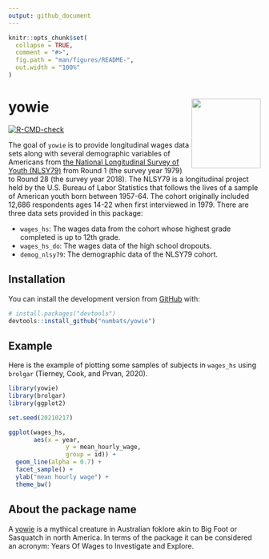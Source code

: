 ```yaml
---
output: github_document
---
```


<!-- README.md is generated from README.Rmd. Please edit that file -->

```r
knitr::opts_chunk$set(
  collapse = TRUE,
  comment = "#>",
  fig.path = "man/figures/README-",
  out.width = "100%"
)
```

# yowie <a href='https://numbats.github.io/yowie/'><img src='man/figures/logo.png' align="right" height="138.5" /></a>


<!-- badges: start -->
[![R-CMD-check](https://github.com/numbats/yowie/workflows/R-CMD-check/badge.svg)](https://github.com/numbats/yowie/actions)
<!-- badges: end -->

The goal of `yowie` is to provide longitudinal wages data sets along with several demographic variables of Americans from [the National Longitudinal Survey of Youth (NLSY79)](https://www.nlsinfo.org/content/cohorts/nlsy79) from Round 1 (the survey year 1979) to Round 28 (the survey year 2018). The NLSY79 is a longitudinal project held by the U.S. Bureau of Labor Statistics that follows the lives of a sample of American youth born between 1957-64. The cohort originally included 12,686 respondents ages 14-22 when first interviewed in 1979. There are three data sets provided in this package:

-  `wages_hs`: The wages data from the cohort whose highest grade completed is up to 12th grade.
-  `wages_hs_do`: The wages data of the high school dropouts.
-  `demog_nlsy79`: The demographic data of the NLSY79 cohort.


## Installation

You can install the development version from [GitHub](https://github.com/) with:

``` r
# install.packages("devtools")
devtools::install_github("numbats/yowie")
```


## Example

Here is the example of plotting some samples of subjects in `wages_hs` using `brolgar` (Tierney, Cook, and Prvan, 2020). 

```r
library(yowie)
library(brolgar)
library(ggplot2)

set.seed(20210217)

ggplot(wages_hs, 
       aes(x = year,
                y = mean_hourly_wage,
                group = id)) +
  geom_line(alpha = 0.7) +
  facet_sample() +
  ylab("mean hourly wage") +
  theme_bw()
```

## About the package name

A [yowie](https://en.wikipedia.org/wiki/Yowie) is a mythical creature in Australian foklore akin to Big Foot or Sasquatch in north America. In terms of the package it can be considered an acronym: Years Of Wages to Investigate and Explore.








